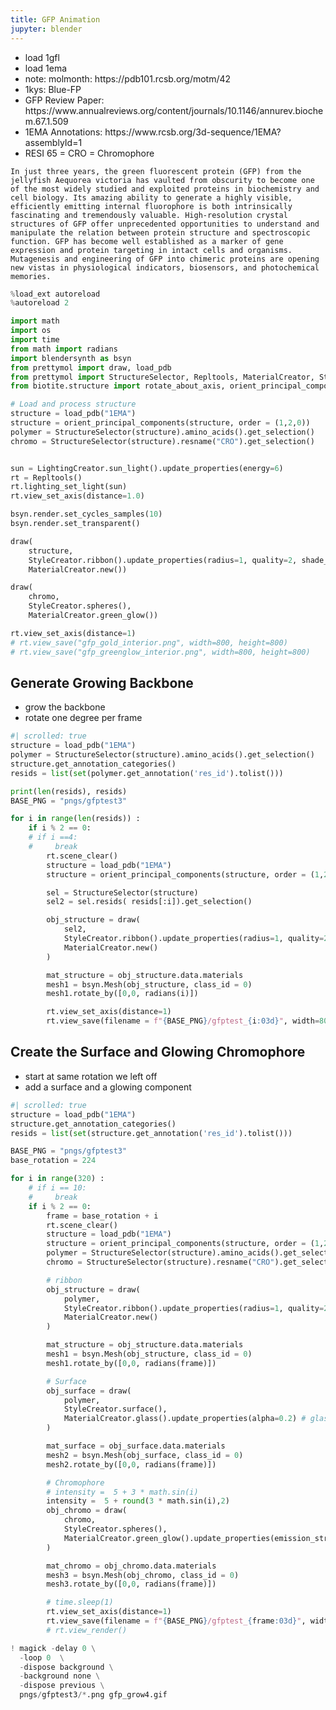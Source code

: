 ```yaml
---
title: GFP Animation
jupyter: blender
---
```



- load 1gfl
- load 1ema
- note: molmonth: https://pdb101.rcsb.org/motm/42
- 1kys: Blue-FP
- GFP Review Paper: https://www.annualreviews.org/content/journals/10.1146/annurev.biochem.67.1.509
- 1EMA Annotations: https://www.rcsb.org/3d-sequence/1EMA?assemblyId=1
- RESI 65 = CRO = Chromophore

```text
In just three years, the green fluorescent protein (GFP) from the jellyfish Aequorea victoria has vaulted from obscurity to become one of the most widely studied and exploited proteins in biochemistry and cell biology. Its amazing ability to generate a highly visible, efficiently emitting internal fluorophore is both intrinsically fascinating and tremendously valuable. High-resolution crystal structures of GFP offer unprecedented opportunities to understand and manipulate the relation between protein structure and spectroscopic function. GFP has become well established as a marker of gene expression and protein targeting in intact cells and organisms. Mutagenesis and engineering of GFP into chimeric proteins are opening new vistas in physiological indicators, biosensors, and photochemical memories.
```


```python
%load_ext autoreload
%autoreload 2

import math
import os
import time
from math import radians
import blendersynth as bsyn
from prettymol import draw, load_pdb
from prettymol import StructureSelector, Repltools, MaterialCreator, StyleCreator, LightingCreator
from biotite.structure import rotate_about_axis, orient_principal_components

# Load and process structure
structure = load_pdb("1EMA")
structure = orient_principal_components(structure, order = (1,2,0))
polymer = StructureSelector(structure).amino_acids().get_selection()
chromo = StructureSelector(structure).resname("CRO").get_selection()


sun = LightingCreator.sun_light().update_properties(energy=6)
rt = Repltools()
rt.lighting_set_light(sun)
rt.view_set_axis(distance=1.0)

bsyn.render.set_cycles_samples(10)
bsyn.render.set_transparent()

draw(
    structure,
    StyleCreator.ribbon().update_properties(radius=1, quality=2, shade_smooth=False),
    MaterialCreator.new())

draw(
    chromo,
    StyleCreator.spheres(),
    MaterialCreator.green_glow())

rt.view_set_axis(distance=1)
# rt.view_save("gfp_gold_interior.png", width=800, height=800)
# rt.view_save("gfp_greenglow_interior.png", width=800, height=800)
```

## Generate Growing Backbone

- grow the backbone
- rotate one degree per frame


```python
#| scrolled: true
structure = load_pdb("1EMA")
polymer = StructureSelector(structure).amino_acids().get_selection()
structure.get_annotation_categories()
resids = list(set(polymer.get_annotation('res_id').tolist()))

print(len(resids), resids)
BASE_PNG = "pngs/gfptest3"

for i in range(len(resids)) :
    if i % 2 == 0:
    # if i ==4:
    #     break
        rt.scene_clear()
        structure = load_pdb("1EMA")
        structure = orient_principal_components(structure, order = (1,2,0))

        sel = StructureSelector(structure)
        sel2 = sel.resids( resids[:i]).get_selection()

        obj_structure = draw(
            sel2,
            StyleCreator.ribbon().update_properties(radius=1, quality=2, shade_smooth=False),
            MaterialCreator.new()
        )

        mat_structure = obj_structure.data.materials
        mesh1 = bsyn.Mesh(obj_structure, class_id = 0)
        mesh1.rotate_by([0,0, radians(i)])

        rt.view_set_axis(distance=1)
        rt.view_save(filename = f"{BASE_PNG}/gfptest_{i:03d}", width=800, height=800)

```

## Create the Surface and Glowing Chromophore

- start at same rotation we left off
- add a surface and a glowing component

```python
#| scrolled: true
structure = load_pdb("1EMA")
structure.get_annotation_categories()
resids = list(set(structure.get_annotation('res_id').tolist()))

BASE_PNG = "pngs/gfptest3"
base_rotation = 224

for i in range(320) :
    # if i == 10:
    #     break
    if i % 2 == 0:
        frame = base_rotation + i
        rt.scene_clear()
        structure = load_pdb("1EMA")
        structure = orient_principal_components(structure, order = (1,2,0))
        polymer = StructureSelector(structure).amino_acids().get_selection()
        chromo = StructureSelector(structure).resname("CRO").get_selection()

        # ribbon
        obj_structure = draw(
            polymer,
            StyleCreator.ribbon().update_properties(radius=1, quality=2, shade_smooth=False),
            MaterialCreator.new()
        )

        mat_structure = obj_structure.data.materials
        mesh1 = bsyn.Mesh(obj_structure, class_id = 0)
        mesh1.rotate_by([0,0, radians(frame)])

        # Surface
        obj_surface = draw(
            polymer,
            StyleCreator.surface(),
            MaterialCreator.glass().update_properties(alpha=0.2) # glass?
        )

        mat_surface = obj_surface.data.materials
        mesh2 = bsyn.Mesh(obj_surface, class_id = 0)
        mesh2.rotate_by([0,0, radians(frame)])

        # Chromophore
        # intensity =  5 + 3 * math.sin(i)
        intensity =  5 + round(3 * math.sin(i),2)
        obj_chromo = draw(
            chromo,
            StyleCreator.spheres(),
            MaterialCreator.green_glow().update_properties(emission_strength=intensity)
        )

        mat_chromo = obj_chromo.data.materials
        mesh3 = bsyn.Mesh(obj_chromo, class_id = 0)
        mesh3.rotate_by([0,0, radians(frame)])

        # time.sleep(1)
        rt.view_set_axis(distance=1)
        rt.view_save(filename = f"{BASE_PNG}/gfptest_{frame:03d}", width=800, height=800)
        # rt.view_render()
```

```python
! magick -delay 0 \
  -loop 0  \
  -dispose background \
  -background none \
  -dispose previous \
  pngs/gfptest3/*.png gfp_grow4.gif
```
